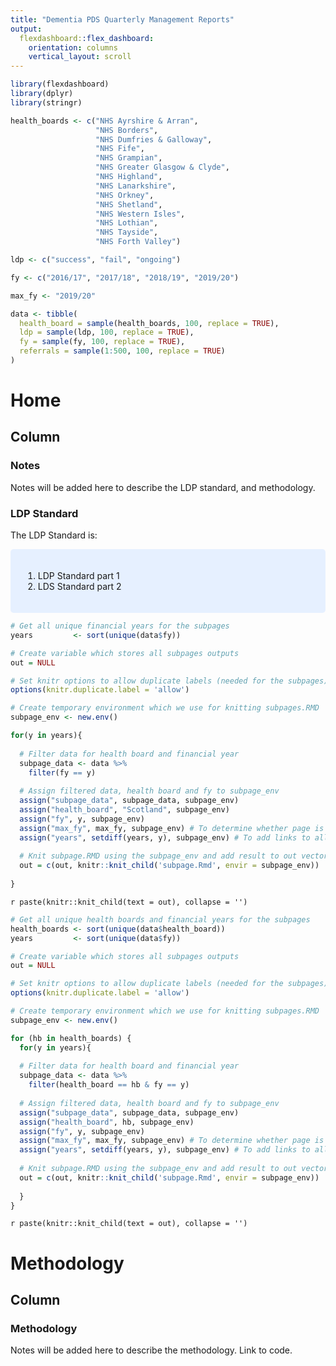 ```yaml
---
title: "Dementia PDS Quarterly Management Reports"
output: 
  flexdashboard::flex_dashboard:
    orientation: columns
    vertical_layout: scroll
---
```


```r
library(flexdashboard)
library(dplyr)
library(stringr)

health_boards <- c("NHS Ayrshire & Arran",
                   "NHS Borders",
                   "NHS Dumfries & Galloway",
                   "NHS Fife",
                   "NHS Grampian",
                   "NHS Greater Glasgow & Clyde",
                   "NHS Highland",
                   "NHS Lanarkshire",
                   "NHS Orkney",
                   "NHS Shetland",
                   "NHS Western Isles",
                   "NHS Lothian",
                   "NHS Tayside",
                   "NHS Forth Valley")

ldp <- c("success", "fail", "ongoing")

fy <- c("2016/17", "2017/18", "2018/19", "2019/20")

max_fy <- "2019/20"

data <- tibble(
  health_board = sample(health_boards, 100, replace = TRUE),
  ldp = sample(ldp, 100, replace = TRUE),
  fy = sample(fy, 100, replace = TRUE),
  referrals = sample(1:500, 100, replace = TRUE)
)
```

Home
=================================================

Column
-------------------------------------------------

### Notes

Notes will be added here to describe the LDP standard, and methodology.

### LDP Standard

The LDP Standard is:

<style>
div.blue { background-color:#e6f0ff; border-radius: 5px; padding: 20px;}
</style>
<div class = "blue">

1. LDP Standard part 1
2. LDS Standard part 2

</div>

<!-- Scotland -->

```r

# Get all unique financial years for the subpages
years         <- sort(unique(data$fy))

# Create variable which stores all subpages outputs
out = NULL

# Set knitr options to allow duplicate labels (needed for the subpages)
options(knitr.duplicate.label = 'allow')

# Create temporary environment which we use for knitting subpages.RMD 
subpage_env <- new.env()

for(y in years){
    
  # Filter data for health board and financial year
  subpage_data <- data %>% 
    filter(fy == y)
  
  # Assign filtered data, health board and fy to subpage_env 
  assign("subpage_data", subpage_data, subpage_env)
  assign("health_board", "Scotland", subpage_env)
  assign("fy", y, subpage_env)
  assign("max_fy", max_fy, subpage_env) # To determine whether page is hidden
  assign("years", setdiff(years, y), subpage_env) # To add links to all FY pages
  
  # Knit subpage.RMD using the subpage_env and add result to out vector
  out = c(out, knitr::knit_child('subpage.Rmd', envir = subpage_env))
    
}
```

`r paste(knitr::knit_child(text = out), collapse = '')`


<!-- HEALTH BOARDS -->

```r

# Get all unique health boards and financial years for the subpages
health_boards <- sort(unique(data$health_board))
years         <- sort(unique(data$fy))

# Create variable which stores all subpages outputs
out = NULL

# Set knitr options to allow duplicate labels (needed for the subpages)
options(knitr.duplicate.label = 'allow')

# Create temporary environment which we use for knitting subpages.RMD 
subpage_env <- new.env()

for (hb in health_boards) {
  for(y in years){
    
  # Filter data for health board and financial year
  subpage_data <- data %>% 
    filter(health_board == hb & fy == y)
  
  # Assign filtered data, health board and fy to subpage_env 
  assign("subpage_data", subpage_data, subpage_env)
  assign("health_board", hb, subpage_env)
  assign("fy", y, subpage_env)
  assign("max_fy", max_fy, subpage_env) # To determine whether page is hidden
  assign("years", setdiff(years, y), subpage_env) # To add links to all FY pages
  
  # Knit subpage.RMD using the subpage_env and add result to out vector
  out = c(out, knitr::knit_child('subpage.Rmd', envir = subpage_env))
    
  }
}
```

`r paste(knitr::knit_child(text = out), collapse = '')`


Methodology
=================================================

Column
-------------------------------------------------

### Methodology

Notes will be added here to describe the methodology.
Link to code.
